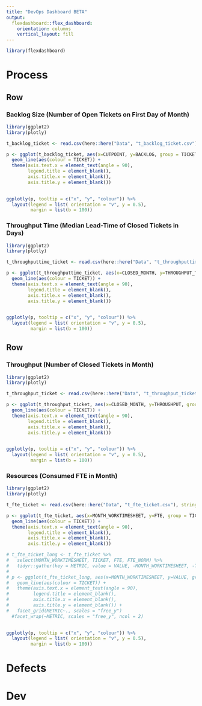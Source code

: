 ```yaml
---
title: "DevOps Dashboard BETA"
output: 
  flexdashboard::flex_dashboard:
    orientation: columns
    vertical_layout: fill
---
```


```r
library(flexdashboard)
```

Process
===================================== 

Row 
-------------------------------------

### Backlog Size (Number of Open Tickets on First Day of Month)

```r
library(ggplot2)
library(plotly)

t_backlog_ticket <- read.csv(here::here("Data", "t_backlog_ticket.csv"), stringsAsFactors = FALSE)

p <- ggplot(t_backlog_ticket, aes(x=CUTPOINT, y=BACKLOG, group = TICKET)) +
  geom_line(aes(colour = TICKET)) +
  theme(axis.text.x = element_text(angle = 90),
        legend.title = element_blank(),
        axis.title.x = element_blank(),
        axis.title.y = element_blank()) 
  

ggplotly(p, tooltip = c("x", "y", "colour")) %>% 
  layout(legend = list( orientation = "v", y = 0.5),
         margin = list(b = 100))
```



### Throughput Time (Median Lead-Time of Closed Tickets in Days)

```r
library(ggplot2)
library(plotly)

t_throughputtime_ticket <- read.csv(here::here("Data", "t_throughputtime_ticket.csv"), stringsAsFactors = FALSE)

p <- ggplot(t_throughputtime_ticket, aes(x=CLOSED_MONTH, y=THROUGHPUT_TIME, group = TICKET)) +
  geom_line(aes(colour = TICKET)) +
  theme(axis.text.x = element_text(angle = 90),
        legend.title = element_blank(),
        axis.title.x = element_blank(),
        axis.title.y = element_blank()) 
  

ggplotly(p, tooltip = c("x", "y", "colour")) %>% 
  layout(legend = list( orientation = "v", y = 0.5),
         margin = list(b = 100))
```


Row 
-------------------------------------

### Throughput (Number of Closed Tickets in Month)

```r
library(ggplot2)
library(plotly)

t_throughput_ticket <- read.csv(here::here("Data", "t_throughput_ticket.csv"), stringsAsFactors = FALSE)

p <- ggplot(t_throughput_ticket, aes(x=CLOSED_MONTH, y=THROUGHPUT, group = TICKET)) +
  geom_line(aes(colour = TICKET)) +
  theme(axis.text.x = element_text(angle = 90),
        legend.title = element_blank(),
        axis.title.x = element_blank(),
        axis.title.y = element_blank()) 
  

ggplotly(p, tooltip = c("x", "y", "colour")) %>% 
  layout(legend = list( orientation = "v", y = 0.5),
         margin = list(b = 100))
```


### Resources (Consumed FTE in Month)

```r
library(ggplot2)
library(plotly)

t_fte_ticket <- read.csv(here::here("Data", "t_fte_ticket.csv"), stringsAsFactors = FALSE)

p <- ggplot(t_fte_ticket, aes(x=MONTH_WORKTIMESHEET, y=FTE, group = TICKET)) +
  geom_line(aes(colour = TICKET)) +
  theme(axis.text.x = element_text(angle = 90),
        legend.title = element_blank(),
        axis.title.x = element_blank(),
        axis.title.y = element_blank())

# t_fte_ticket_long <- t_fte_ticket %>% 
#   select(MONTH_WORKTIMESHEET, TICKET, FTE, FTE_NORM) %>% 
#   tidyr::gather(key = METRIC, value = VALUE, -MONTH_WORKTIMESHEET, -TICKET)
# 
# p <- ggplot(t_fte_ticket_long, aes(x=MONTH_WORKTIMESHEET, y=VALUE, group = TICKET)) +
#   geom_line(aes(colour = TICKET)) +
#   theme(axis.text.x = element_text(angle = 90),
#         legend.title = element_blank(),
#         axis.title.x = element_blank(),
#         axis.title.y = element_blank()) +
#   facet_grid(METRIC~., scales = "free_y")
  #facet_wrap(~METRIC, scales = "free_y", ncol = 2)
  

ggplotly(p, tooltip = c("x", "y", "colour")) %>% 
  layout(legend = list( orientation = "v", y = 0.5),
         margin = list(b = 100))
```



Defects
===================================== 




Dev
===================================== 